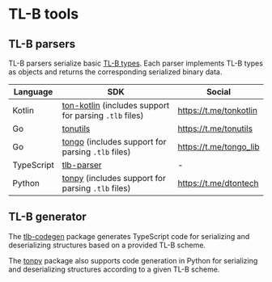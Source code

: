 
# TL-B tools

## TL-B parsers

TL-B parsers serialize basic [TL-B types](/v3/documentation/data-formats/tlb/tl-b-types). Each parser implements TL-B types as objects and returns the corresponding serialized binary data.

| Language   | SDK                                        | Social                 |
|------------|--------------------------------------------|------------------------|
| Kotlin     | [ton-kotlin](https://github.com/ton-community/ton-kotlin/tree/main/tlb) (includes support for parsing `.tlb` files) | https://t.me/tonkotlin |
| Go         | [tonutils](https://github.com/xssnick/tonutils-go/tree/master/tlb) | https://t.me/tonutils  |
| Go         | [tongo](https://github.com/tonkeeper/tongo/tree/master/tlb) (includes support for parsing `.tlb` files) | https://t.me/tongo_lib |
| TypeScript | [tlb-parser](https://github.com/ton-community/tlb-parser) | -                      |
| Python     | [tonpy](https://github.com/disintar/tonpy) (includes support for parsing `.tlb` files) | https://t.me/dtontech  |

## TL-B generator
The [tlb-codegen](https://github.com/ton-community/tlb-codegen) package generates TypeScript code for serializing and deserializing structures based on a provided TL-B scheme.

The [tonpy](https://github.com/disintar/tonpy) package also supports code generation in Python for serializing and deserializing structures according to a given TL-B scheme.
<Feedback />

